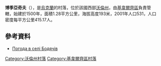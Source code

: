 {{coord|50|52|49|N|25|26|49|E|scale:30000|display=title}}

'''博季亞奇夫'''（{{lang-uk|Бодячів}}），是[[烏克蘭|烏克蘭]]的村落，位於該國西部[[沃倫州|沃倫州]]，由[[基韋爾齊區|基韋爾齊區]]負責管轄，始建於1500年，面積1.28平方公里，海拔高度193米，2001年人口531，人口密度每平方公里415.17人。

==參考資料==
* [http://weather.in.ua/ua/volynskaja/1676 Погода в селі Бодячів] {{Wayback|url=http://weather.in.ua/ua/volynskaja/1676 |date=20160305085751 }}

[[Category:沃倫州村落|Category:沃倫州村落]]
[[Category:基韋爾齊區村落|Category:基韋爾齊區村落]]


{{Volyn-geo-stub}}